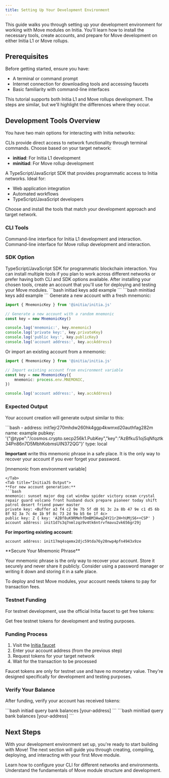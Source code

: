 ```yaml
---
title: Setting Up Your Development Environment
---
```


This guide walks you through setting up your development environment for working with Move modules on Initia. You'll learn how to install the necessary tools, create accounts, and prepare for Move development on either Initia L1 or Move rollups.

## Prerequisites

Before getting started, ensure you have:
- A terminal or command prompt
- Internet connection for downloading tools and accessing faucets
- Basic familiarity with command-line interfaces

<Info>
This tutorial supports both Initia L1 and Move rollups development. The steps are similar, but we'll highlight the differences where they occur.
</Info>

## Development Tools Overview

You have two main options for interacting with Initia networks:

<AccordionGroup>
<Accordion title="Command Line Interfaces (CLIs)" icon="terminal">
CLIs provide direct access to network functionality through terminal commands. Choose based on your target network:

- **initiad**: For Initia L1 development
- **minitiad**: For Move rollup development
</Accordion>

<Accordion title="InitiaJS SDK" icon="code">
A TypeScript/JavaScript SDK that provides programmatic access to Initia networks. Ideal for:

- Web application integration
- Automated workflows
- TypeScript/JavaScript developers
</Accordion>
</AccordionGroup>

<Steps>
<Step title="Install Your Development Tools">
Choose and install the tools that match your development approach and target network.

### CLI Tools

<CardGroup cols={2}>
<Card title="initiad CLI" icon="gear" href="/developers/developer-guides/tools/clis/initiad-cli/introduction">
Command-line interface for Initia L1 development and interaction.
</Card>
<Card title="minitiad CLI" icon="cube" href="/developers/developer-guides/tools/clis/minitiad-cli/introduction">
Command-line interface for Move rollup development and interaction.
</Card>
</CardGroup>

### SDK Option

<Card title="InitiaJS SDK" icon="js" href="/developers/developer-guides/tools/sdks/initia-js/introduction">
TypeScript/JavaScript SDK for programmatic blockchain interaction.
</Card>

<Tip>
You can install multiple tools if you plan to work across different networks or prefer having both CLI and SDK options available.
</Tip>
</Step>

<Step title="Create a Development Account">
After installing your chosen tools, create an account that you'll use for deploying and testing your Move modules.

<Tabs>
<Tab title="Initia L1">
```bash
initiad keys add example
```
</Tab>
<Tab title="Move Rollups">
```bash
minitiad keys add example
```
</Tab>
<Tab title="InitiaJS SDK">
Generate a new account with a fresh mnemonic:

```ts
import { MnemonicKey } from '@initia/initia.js'

// Generate a new account with a random mnemonic
const key = new MnemonicKey()

console.log('mnemonic:', key.mnemonic)
console.log('private key:', key.privateKey)
console.log('public key:', key.publicKey)
console.log('account address:', key.accAddress)
```

Or import an existing account from a mnemonic:

```ts
import { MnemonicKey } from '@initia/initia.js'

// Import existing account from environment variable
const key = new MnemonicKey({
    mnemonic: process.env.MNEMONIC,
})

console.log('account address:', key.accAddress)
```
</Tab>
</Tabs>

### Expected Output

Your account creation will generate output similar to this:

<Tabs>
<Tab title="CLI Output">
```bash
- address: init1ejr270mhdw260hk4ggp4kwmxd20authfag282m
  name: example
  pubkey: '{"@type":"/cosmos.crypto.secp256k1.PubKey","key":"AzBfkuS1ojSqNfqztk34Pn86n7D5MbhKobmsUIN372QG"}'
  type: local


**Important** write this mnemonic phrase in a safe place.
It is the only way to recover your account if you ever forget your password.

[mnemonic from environment variable]
```
</Tab>
<Tab title="InitiaJS Output">
**For new account generation:**
```bash
mnemonic: sunset major dog cat window spider victory ocean crystal repair guard volcano front husband duck prepare pioneer today shift patrol desert friend power master
private key: <Buffer a3 f4 c2 9e 7b 5f d8 91 3c 2a 8b 47 9e c1 d5 6b 8f 92 3a 7c 4e 1b 9f 8c 73 2d 9a b5 6e 1f 4c>
public key: Z { key: 'A2Bf8uK9RMehfDmBM3AwqZ4Y21r2H+hUMjS6++CSP' }
account address: init1d7s3q7nmlzqz9v4tk6ntrvfmavu2vk656gr29j
```

**For importing existing account:**
```bash
account address: init17mq4sqemx2djc59tda76y20nwp4pfn4943x9ze
```
</Tab>
</Tabs>

<Warning>
**Secure Your Mnemonic Phrase**

Your mnemonic phrase is the only way to recover your account. Store it securely and never share it publicly. Consider using a password manager or writing it down and storing it in a safe place.
</Warning>
</Step>

<Step title="Fund Your Development Account">
To deploy and test Move modules, your account needs tokens to pay for transaction fees.

### Testnet Funding

For testnet development, use the official Initia faucet to get free tokens:

<Card title="Initia Testnet Faucet" icon="droplet" href="https://v1.app.testnet.initia.xyz/faucet">
Get free testnet tokens for development and testing purposes.
</Card>

### Funding Process

1. Visit the [Initia faucet](https://v1.app.testnet.initia.xyz/faucet)
2. Enter your account address (from the previous step)
3. Request tokens for your target network
4. Wait for the transaction to be processed

<Info>
Faucet tokens are only for testnet use and have no monetary value. They're designed specifically for development and testing purposes.
</Info>

### Verify Your Balance

After funding, verify your account has received tokens:

<Tabs>
<Tab title="Initia L1">
```bash
initiad query bank balances [your-address]
```
</Tab>
<Tab title="Move Rollups">
```bash
minitiad query bank balances [your-address]
```
</Tab>
</Tabs>
</Step>
</Steps>

## Next Steps

With your development environment set up, you're ready to start building with Move! The next section will guide you through creating, compiling, deploying, and interacting with your first Move module.

<CardGroup cols={2}>
<Card title="Network Configuration" icon="network-wired">
Learn how to configure your CLI for different networks and environments.
</Card>
<Card title="Move Module Basics" icon="cubes">
Understand the fundamentals of Move module structure and development.
</Card>
</CardGroup>
